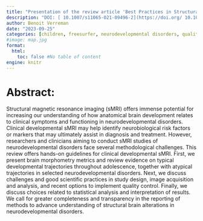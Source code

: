 ```yaml
---
title: "Presentation of the review article 'Best Practices in Structural Neuroimaging of Neurodevelopmental Disorders'"
description: "DOI: [ 10.1007/s11065-021-09496-2](https://doi.org/ 10.1007/s11065-021-09496-2){target='_blank'}"
author: Benoit Verreman
date: "2023-09-25"
categories: [children, freesurfer, neurodevelopmental disorders, quality control, structural magnetic resonance imaging, study design]
#image: map.jpg
format:
  html:
    toc: false #No table of content
engine: knitr
---
```


# Abstract:

Structural magnetic resonance imaging (sMRI) offers immense potential for increasing our understanding of how anatomical brain development relates to clinical symptoms and functioning in neurodevelopmental disorders. Clinical developmental sMRI may help identify neurobiological risk factors or markers that may ultimately assist in diagnosis and treatment. However, researchers and clinicians aiming to conduct sMRI studies of neurodevelopmental disorders face several methodological challenges. This review offers hands-on guidelines for clinical developmental sMRI. First, we present brain morphometry metrics and review evidence on typical developmental trajectories throughout adolescence, together with atypical trajectories in selected neurodevelopmental disorders. Next, we discuss challenges and good scientific practices in study design, image acquisition and analysis, and recent options to implement quality control. Finally, we discuss choices related to statistical analysis and interpretation of results. We call for greater completeness and transparency in the reporting of methods to advance understanding of structural brain alterations in neurodevelopmental disorders. 